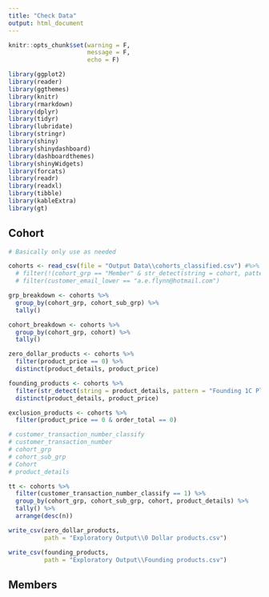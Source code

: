 ```yaml
---
title: "Check Data"
output: html_document
---
```


```r

knitr::opts_chunk$set(warning = F,
                      message = F,
                      echo = F)

library(ggplot2)
library(reader)
library(ggthemes)
library(knitr)
library(rmarkdown)
library(dplyr)
library(tidyr)
library(lubridate)
library(stringr)
library(shiny)
library(shinydashboard)
library(dashboardthemes)
library(shinyWidgets)
library(forcats)
library(readr)
library(readxl)
library(tibble)
library(kableExtra)
library(gt)

```

## Cohort

```r

# Basically only use as needed

cohorts <- read_csv(file = "Output Data\\cohorts_classified.csv") #%>%
  # filter(!(cohort_grp == "Member" & str_detect(string = cohort, pattern = "One-time")))
  # filter(customer_email_lower == "a.e.flynn@hotmail.com")

grp_breakdown <- cohorts %>% 
  group_by(cohort_grp, cohort_sub_grp) %>% 
  tally()

cohort_breakdown <- cohorts %>% 
  group_by(cohort_grp, cohort) %>% 
  tally()

zero_dollar_products <- cohorts %>% 
  filter(product_price == 0) %>%
  distinct(product_details, product_price)

founding_products <- cohorts %>% 
  filter(str_detect(string = product_details, pattern = "Founding 1C Platinum")) %>%
  distinct(product_details, product_price)

exclusion_products <- cohorts %>% 
  filter(product_price == 0 & order_total == 0)

# customer_transaction_number_classify
# customer_transaction_number
# cohort_grp
# cohort_sub_grp
# Cohort
# product_details

tt <- cohorts %>% 
  filter(customer_transaction_number_classify == 1) %>% 
  group_by(cohort_grp, cohort_sub_grp, cohort, product_details) %>% 
  tally() %>% 
  arrange(desc(n))

```

```r

write_csv(zero_dollar_products, 
          path = "Exploratory Output\\0 Dollar products.csv")

write_csv(founding_products, 
          path = "Exploratory Output\\Founding products.csv")

```


## Members

















